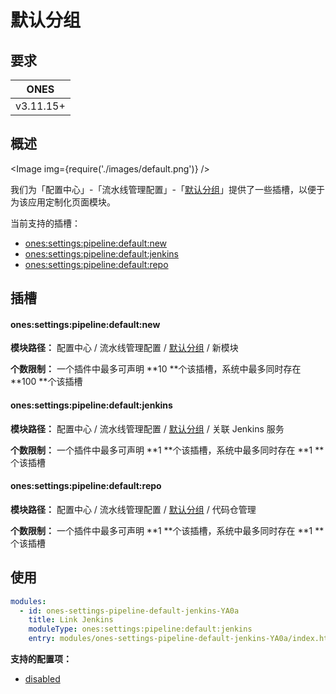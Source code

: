 
# 默认分组

## 要求

|   ONES    |
| :-------: |
| v3.11.15+ |

## 概述

<Image img={require('./images/default.png')} />

我们为「配置中心」-「流水线管理配置」-「[默认分组](../../index.mdx#slot-hierarchy)」提供了一些插槽，以便于为该应用定制化页面模块。

当前支持的插槽：

- [ones:settings:pipeline:default:new](#onessettingspipelinedefaultnew)
- [ones:settings:pipeline:default:jenkins](#onessettingspipelinedefaultjenkins)
- [ones:settings:pipeline:default:repo](#onessettingspipelinedefaultrepo)

## 插槽

#### ones:settings:pipeline:default:new

**模块路径：** 配置中心 / 流水线管理配置 / [默认分组](../../index.mdx#slot-hierarchy) / 新模块

**个数限制：** 一个插件中最多可声明 **10 **个该插槽，系统中最多同时存在 **100 **个该插槽

#### ones:settings:pipeline:default:jenkins

**模块路径：** 配置中心 / 流水线管理配置 / [默认分组](../../index.mdx#slot-hierarchy) / 关联 Jenkins 服务

**个数限制：** 一个插件中最多可声明 **1 **个该插槽，系统中最多同时存在 **1 **个该插槽

#### ones:settings:pipeline:default:repo

**模块路径：** 配置中心 / 流水线管理配置 / [默认分组](../../index.mdx#slot-hierarchy) / 代码仓管理

**个数限制：** 一个插件中最多可声明 **1 **个该插槽，系统中最多同时存在 **1 **个该插槽

## 使用

```yaml
modules:
  - id: ones-settings-pipeline-default-jenkins-YA0a
    title: Link Jenkins
    moduleType: ones:settings:pipeline:default:jenkins
    entry: modules/ones-settings-pipeline-default-jenkins-YA0a/index.html
```

**支持的配置项：**

- [disabled](../../../../../../reference/config/plugin.yaml#disabled)
